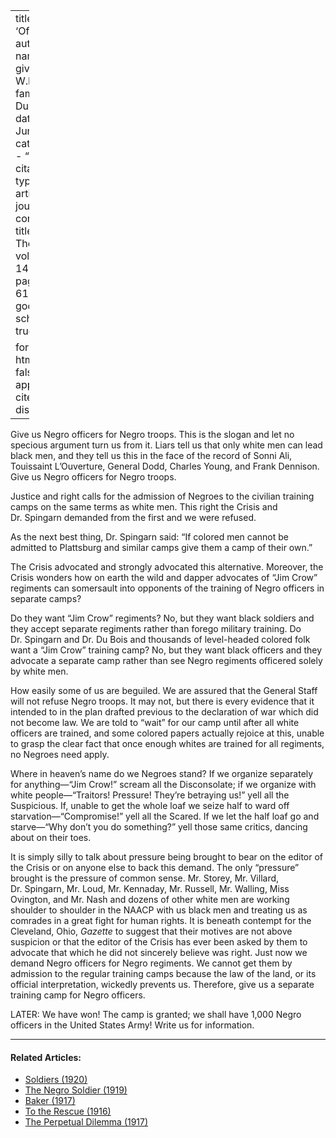 
---
title: 'Officers'
author:
  - name:
      given: W.E.B.
      family: Du Bois
date: Jun. 1917
categories: 
  - ""
citation: 
  type: article-journal
  container-title: The Crisis
  volume: 14
  issue: 2
  page: 60-61
google-scholar: true

format:
  html:
    toc: false
    appendix-cite-as: display
---



Give us Negro officers for Negro troops. This is the slogan and let no specious argument turn us from it. Liars tell us that only white men can lead black men, and they tell us this in the face of the record of Sonni Ali, Touissaint L'Ouverture, General Dodd, Charles Young, and Frank Dennison. Give us Negro officers for Negro troops. 

Justice and right calls for the admission of Negroes to the civilian training camps on the same terms as white men. This right the <span class="small-caps">Crisis</span> and Dr. Spingarn demanded from the first and we were refused. 

As the next best thing, Dr. Spingarn said: "If colored men cannot be admitted to Plattsburg and similar camps give them a camp of their own." 

<span class="small-caps">The Crisis</span> advocated and strongly advocated this alternative. Moreover, the <span class="small-caps">Crisis</span> wonders how on earth the wild and dapper advocates of "Jim Crow" regiments can somersault into opponents of the training of Negro officers in separate camps? 

Do they want "Jim Crow" regiments? No, but they want black soldiers and they accept separate regiments rather than forego military training. Do Dr. Spingarn and Dr. Du Bois and thousands of level-headed colored folk want a "Jim Crow" training camp? No, but they want black officers and they advocate a separate camp rather than see Negro regiments officered solely by white men. 

How easily some of us are beguiled. We are assured that the General Staff will not refuse Negro troops. It may not, but there is every evidence that it intended to in the plan drafted previous to the declaration of war which did not become law. We are told to "wait" for our camp until after all white officers are trained, and some colored papers actually rejoice at this, unable to grasp the clear fact that once enough whites are trained for all regiments, no Negroes need apply. 

Where in heaven's name do we Negroes stand? If we organize separately for anything---"Jim Crow!" scream all the Disconsolate; if we organize with white people---"Traitors! Pressure! They're betraying us!" yell all the Suspicious. If, unable to get the whole loaf we seize half to ward off starvation---"Compromise!" yell all the Scared. If we let the half loaf go and starve---"Why don't you do something?" yell those same critics, dancing about on their toes. 

It is simply silly to talk about pressure being brought to bear on the editor of the <span class="small-caps">Crisis</span> or on anyone else to back this demand. The only "pressure" brought is the pressure of common sense. Mr. Storey, Mr. Villard, Dr. Spingarn, Mr. Loud, Mr. Kennaday, Mr. Russell, Mr. Walling, Miss Ovington, and Mr. Nash and dozens of other white men are working shoulder to shoulder in the NAACP with us black men and treating us as comrades in a great fight for human rights. It is beneath contempt for the Cleveland, Ohio, *Gazette* to suggest that their motives are not above suspicion or that the editor of the <span class="small-caps">Crisis</span> has ever been asked by them to advocate that which he did not sincerely believe was right. Just now we demand Negro officers for Negro regiments. We cannot get them by admission to the regular training camps because the law of the land, or its official interpretation, wickedly prevents us. Therefore, give us a separate training camp for Negro officers. 

LATER: We have won! The camp is granted; we shall have 1,000 Negro officers in the United States Army! Write us for information. 

<!-- Similar articles start here -->
<div  class="clear-wrap"></div>
<hr>
#### Related Articles:

* [Soldiers (1920)](/Volumes/20/03/soldiers.html)
* [The Negro Soldier (1919)](/Volumes/19/02/negro_soldier.html)
* [Baker (1917)](/Volumes/15/02/baker.html)
* [To the Rescue (1916)](/Volumes/12/01/rescue.html)
* [The Perpetual Dilemma (1917)](/Volumes/13/06/perpetual_dilemma.html)

<!-- Similar articles end here -->